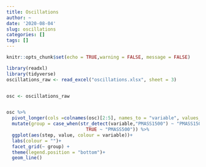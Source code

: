 ```yaml
---
title: Oscillations
author: ~
date: '2020-08-04'
slug: oscillations
categories: []
tags: []
---
```


```r
knitr::opts_chunk$set(echo = TRUE,warning = FALSE, message = FALSE)
```

```r
library(readxl)
library(tidyverse)
oscillations_raw <- read_excel("oscillations.xlsx", sheet = 3)


osc <- oscillations_raw


osc %>% 
  pivot_longer(cols =colnames(osc)[2:5], names_to = "variable", values_to = "value") %>% 
  mutate(group = case_when(str_detect(variable,"PMASS1500") ~ "PMASS1500",
                             TRUE ~ "PMASS500")) %>% 
  ggplot(aes(step, value, colour = variable))+
  labs(colour = "")+
  facet_grid(~ group) +
  theme(legend.position = "bottom")+
  geom_line()
```

